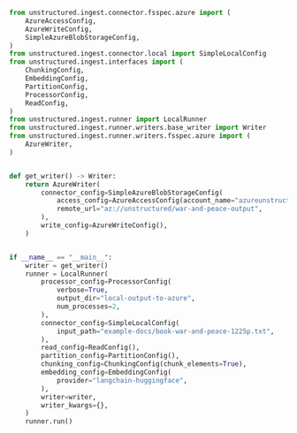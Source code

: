 ```python Python
from unstructured.ingest.connector.fsspec.azure import (
    AzureAccessConfig,
    AzureWriteConfig,
    SimpleAzureBlobStorageConfig,
)
from unstructured.ingest.connector.local import SimpleLocalConfig
from unstructured.ingest.interfaces import (
    ChunkingConfig,
    EmbeddingConfig,
    PartitionConfig,
    ProcessorConfig,
    ReadConfig,
)
from unstructured.ingest.runner import LocalRunner
from unstructured.ingest.runner.writers.base_writer import Writer
from unstructured.ingest.runner.writers.fsspec.azure import (
    AzureWriter,
)


def get_writer() -> Writer:
    return AzureWriter(
        connector_config=SimpleAzureBlobStorageConfig(
            access_config=AzureAccessConfig(account_name="azureunstructured1"),
            remote_url="az://unstructured/war-and-peace-output",
        ),
        write_config=AzureWriteConfig(),
    )


if __name__ == "__main__":
    writer = get_writer()
    runner = LocalRunner(
        processor_config=ProcessorConfig(
            verbose=True,
            output_dir="local-output-to-azure",
            num_processes=2,
        ),
        connector_config=SimpleLocalConfig(
            input_path="example-docs/book-war-and-peace-1225p.txt",
        ),
        read_config=ReadConfig(),
        partition_config=PartitionConfig(),
        chunking_config=ChunkingConfig(chunk_elements=True),
        embedding_config=EmbeddingConfig(
            provider="langchain-huggingface",
        ),
        writer=writer,
        writer_kwargs={},
    )
    runner.run()
```
